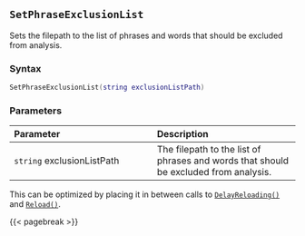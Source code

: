 ## `SetPhraseExclusionList`

Sets the filepath to the list of phrases and words that should be excluded from analysis.

### Syntax {-}

``` .lua
SetPhraseExclusionList(string exclusionListPath)
```

### Parameters {-}

**Parameter** | **Description**
| :-- | :-- |
| `string` exclusionListPath | The filepath to the list of phrases and words that should be excluded from analysis. |

::: {.tipsection data-latex=""}
This can be optimized by placing it in between calls to [`DelayReloading()`](#batch-delayreloading) and [`Reload()`](#batch-reload).
:::

{{< pagebreak >}}